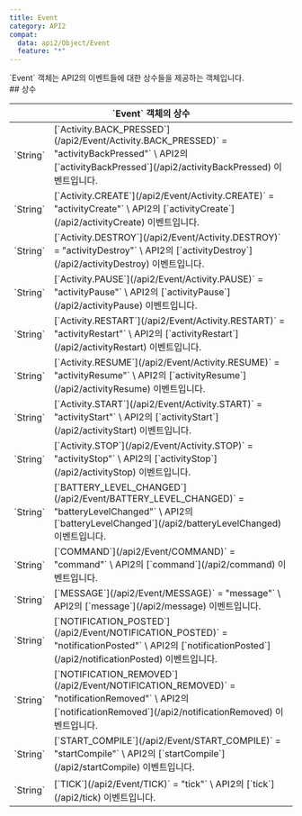 ```yaml
---
title: Event
category: API2
compat:
  data: api2/Object/Event
  feature: "*"
---
```

<Section>
  `Event` 객체는 API2의 이벤트들에 대한 상수들을 제공하는 객체입니다.
</Section>
<Section>
  ## 상수

  <Table>
    <Thead>
      <Tr>
        <Th colSpan="2">`Event` 객체의 상수</Th>
      </Tr>
    </Thead>
    <Tbody>
      <Tr>
        <Td><span>`String`</span></Td>
        <Td>
          [`Activity.BACK_PRESSED`](/api2/Event/Activity.BACK_PRESSED)` = "activityBackPressed"` \
          API2의 [`activityBackPressed`](/api2/activityBackPressed) 이벤트입니다.
        </Td>
      </Tr>
      <Tr>
        <Td><span>`String`</span></Td>
        <Td>
          [`Activity.CREATE`](/api2/Event/Activity.CREATE)` = "activityCreate"` \
          API2의 [`activityCreate`](/api2/activityCreate) 이벤트입니다.
        </Td>
      </Tr>
      <Tr>
        <Td><span>`String`</span></Td>
        <Td>
          [`Activity.DESTROY`](/api2/Event/Activity.DESTROY)` = "activityDestroy"` \
          API2의 [`activityDestroy`](/api2/activityDestroy) 이벤트입니다.
        </Td>
      </Tr>
      <Tr>
        <Td><span>`String`</span></Td>
        <Td>
          [`Activity.PAUSE`](/api2/Event/Activity.PAUSE)` = "activityPause"` \
          API2의 [`activityPause`](/api2/activityPause) 이벤트입니다.
        </Td>
      </Tr>
      <Tr>
        <Td><span>`String`</span></Td>
        <Td>
          [`Activity.RESTART`](/api2/Event/Activity.RESTART)` = "activityRestart"` \
          API2의 [`activityRestart`](/api2/activityRestart) 이벤트입니다.
        </Td>
      </Tr>
      <Tr>
        <Td><span>`String`</span></Td>
        <Td>
          [`Activity.RESUME`](/api2/Event/Activity.RESUME)` = "activityResume"` \
          API2의 [`activityResume`](/api2/activityResume) 이벤트입니다.
        </Td>
      </Tr>
      <Tr>
        <Td><span>`String`</span></Td>
        <Td>
          [`Activity.START`](/api2/Event/Activity.START)` = "activityStart"` \
          API2의 [`activityStart`](/api2/activityStart) 이벤트입니다.
        </Td>
      </Tr>
      <Tr>
        <Td><span>`String`</span></Td>
        <Td>
          [`Activity.STOP`](/api2/Event/Activity.STOP)` = "activityStop"` \
          API2의 [`activityStop`](/api2/activityStop) 이벤트입니다.
        </Td>
      </Tr>
      <Tr>
        <Td><span>`String`</span></Td>
        <Td>
          [`BATTERY_LEVEL_CHANGED`](/api2/Event/BATTERY_LEVEL_CHANGED)` = "batteryLevelChanged"` \
          API2의 [`batteryLevelChanged`](/api2/batteryLevelChanged) 이벤트입니다.
        </Td>
      </Tr>
      <Tr>
        <Td><span>`String`</span></Td>
        <Td>
          [`COMMAND`](/api2/Event/COMMAND)` = "command"` \
          API2의 [`command`](/api2/command) 이벤트입니다.
        </Td>
      </Tr>
      <Tr>
        <Td><span>`String`</span></Td>
        <Td>
          [`MESSAGE`](/api2/Event/MESSAGE)` = "message"` \
          API2의 [`message`](/api2/message) 이벤트입니다.
        </Td>
      </Tr>
      <Tr>
        <Td><span>`String`</span></Td>
        <Td>
          [`NOTIFICATION_POSTED`](/api2/Event/NOTIFICATION_POSTED)` = "notificationPosted"` \
          API2의 [`notificationPosted`](/api2/notificationPosted) 이벤트입니다.
        </Td>
      </Tr>
      <Tr>
        <Td><span>`String`</span></Td>
        <Td>
          [`NOTIFICATION_REMOVED`](/api2/Event/NOTIFICATION_REMOVED)` = "notificationRemoved"` \
          API2의 [`notificationRemoved`](/api2/notificationRemoved) 이벤트입니다.
        </Td>
      </Tr>
      <Tr>
        <Td><span>`String`</span></Td>
        <Td>
          [`START_COMPILE`](/api2/Event/START_COMPILE)` = "startCompile"` \
          API2의 [`startCompile`](/api2/startCompile) 이벤트입니다.
        </Td>
      </Tr>
      <Tr>
        <Td><span>`String`</span></Td>
        <Td>
          [`TICK`](/api2/Event/TICK)` = "tick"` \
          API2의 [`tick`](/api2/tick) 이벤트입니다.
        </Td>
      </Tr>
    </Tbody>
  </Table>
</Section>
